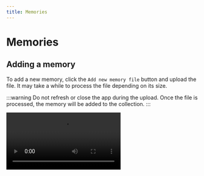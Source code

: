 ```yaml
---
title: Memories
---
```



# Memories

## Adding a memory

To add a new memory, click the `Add new memory file` button and upload the file.
It may take a while to process the file depending on its size.

:::warning
Do not refresh or close the app during the upload. 
Once the file is processed, the memory will be added to the collection.
:::


<Video type="video/webm" src="/mdx-assets/knowledge-base/memories/create_memory_07.webm"/>


Now you can view the chunked files content by clicking on the uploaded memory.

## Searching memories

You can perform a vector search on the memories by clicking the `Ask a question` button.

![Image](/mdx-assets/knowledge-base/memories/memory_search.webp)

#### You can configure the search with:
- Results limit
- Tokens limit
- Extend neighbors
- Extend parents